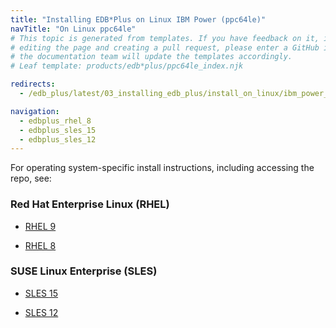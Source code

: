 ```yaml
---
title: "Installing EDB*Plus on Linux IBM Power (ppc64le)"
navTitle: "On Linux ppc64le"
# This topic is generated from templates. If you have feedback on it, instead of
# editing the page and creating a pull request, please enter a GitHub issue and
# the documentation team will update the templates accordingly.
# Leaf template: products/edb*plus/ppc64le_index.njk

redirects:
  - /edb_plus/latest/03_installing_edb_plus/install_on_linux/ibm_power_ppc64le/

navigation:
  - edbplus_rhel_8
  - edbplus_sles_15
  - edbplus_sles_12
---
```


For operating system-specific install instructions, including accessing the repo, see:

### Red Hat Enterprise Linux (RHEL)

- [RHEL 9](edbplus_rhel_9)

- [RHEL 8](edbplus_rhel_8)

### SUSE Linux Enterprise (SLES)

- [SLES 15](edbplus_sles_15)

- [SLES 12](edbplus_sles_12)
